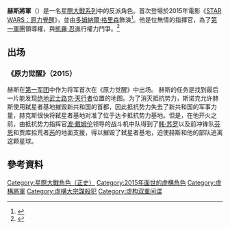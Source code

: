 {{Infobox character
| name           = 赫斯將軍
| fullname       = 
| image          = 
| caption        = 
| series         = [[星際大戰|星際大戰]]
| first          = 《[[STAR_WARS：原力覺醒|STAR WARS：原力覺醒]]》(2015)
| last           =《[[STAR_WARS：天行者的崛起|STAR WARS：天行者的崛起]]》(2019)
| creator        = {{Plain list|
* [[J·J·艾布斯|J·J·艾布斯]]
}}
| portrayer      = [[多姆納爾·格里森|多姆納爾·格里森]]
| voice          =  多姆納爾·格里森 ([[樂高星際大戰：原力覺醒|樂高星際大戰：原力覺醒]])<br>班·普瑞德佳斯特 ([[星際大戰：抵抗勢力|星際大戰：抵抗勢力]])
| occupation     = 第一軍團指揮官（已脫離）
抵抗勢力間諜
| species        = 人類
| gender         = 男性
| family         =
| relatives      = 
| affiliation    = 銀河帝國<br>第一軍團
| lbl21          = 
| data21         = 
}}
'''赫斯將軍'''（{{lang-en|General Hux}}）是一名[[星際大戰|星際大戰系列]]中的反派角色。首次登場於2015年電影《[[STAR_WARS：原力覺醒|STAR WARS：原力覺醒]]》，並由[[多姆納爾·格里森|多姆納爾·格里森]]飾演<ref name="CB">{{cite web|url=http://www.cinemablend.com/news/1533469/heres-the-deal-with-that-creepy-general-hux-from-star-wars-the-force-awakens|title=Here's The Deal With That Creepy General Hux From ''Star Wars: The Force Awakens''|website=Cinema Blend|date=July 23, 2016|access-date=2018-02-03|archive-date=2021-02-26|archive-url=https://web.archive.org/web/20210226040040/https://www.cinemablend.com/news/1533469/heres-the-deal-with-that-creepy-general-hux-from-star-wars-the-force-awakens|dead-url=no}}</ref>。他是位無情的指揮官，為了[[第一軍團|第一軍團]]領導權，與[[凱羅·忍|凱羅·忍]]進行權力鬥爭。<ref>{{cite web|url=http://collider.com/star-wars-7-force-awakens-kylo-ren-general-hux-starkiller-base/|title=''Star Wars: The Force Awakens'': Kylo Ren and General Hux's Relationship Revealed|publisher=[[Collider_(website)|Collider]]|date=November 13, 2015|access-date=2018-02-03|archive-date=2020-08-07|archive-url=https://web.archive.org/web/20200807002023/https://collider.com/star-wars-7-force-awakens-kylo-ren-general-hux-starkiller-base/|dead-url=no}}</ref>

==出场==
===《原力觉醒》（2015）===
赫斯在[[第一秩序|第一军团]]中作为将军首次在《原力觉醒》中出场。 赫斯的任务是找到最后一片能发现[[绝地武士|绝地武士]][[路克·天行者|路克·天行者]]位置的地图。为了消灭抵抗势力，斯诺克允许赫斯使用弑星者基地摧毁新共和国的首都，因此抵抗势力失去了新共和国的军事力量，赫克斯很快将弑星者基地对准了位于达卡抵抗势力基地。但是，在他开火之前，由抵抗势力指挥官[[波·戴姆伦|波·戴姆伦]]领导的战斗机中队得到了[[韩·苏罗|韩·苏罗]]以及前冲锋队[[芬恩|芬恩]]和贾库拾荒者[[芮|芮]]的地面支援，得以摧毁了弑星者基地，迫使赫斯和他的部队逃离这颗星球。

==參考資料==
{{reflist}}

{{星球大戰：原力覺醒}}
{{星際大戰宇宙}}

[[Category:星際大戰角色（正史）|Category:星際大戰角色（正史）]]
[[Category:2015年面世的虛構角色|Category:2015年面世的虛構角色]]
[[Category:虛構將軍|Category:虛構將軍]]
[[Category:虛構大宗謀殺犯|Category:虛構大宗謀殺犯]]
[[Category:虚构双重间谍|Category:虚构双重间谍]]